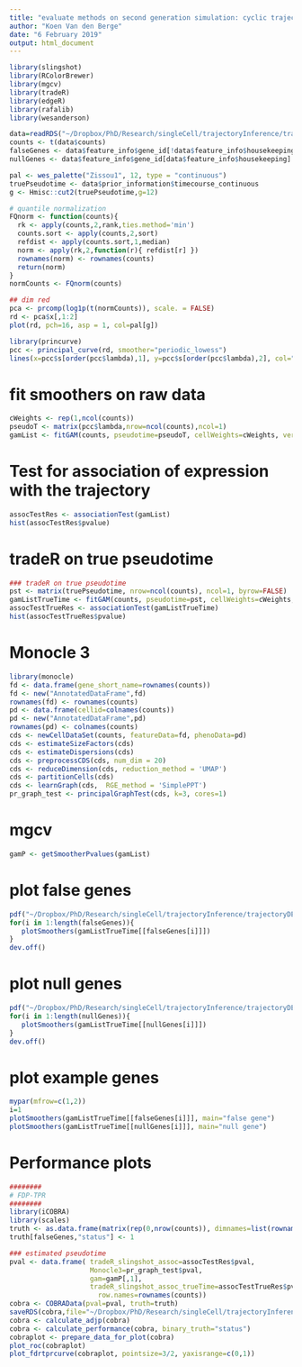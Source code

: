 ```yaml
---
title: "evaluate methods on second generation simulation: cyclic trajectory"
author: "Koen Van den Berge"
date: "6 February 2019"
output: html_document
---
```


```r
library(slingshot)
library(RColorBrewer)
library(mgcv)
library(tradeR)
library(edgeR)
library(rafalib)
library(wesanderson)

data=readRDS("~/Dropbox/PhD/Research/singleCell/trajectoryInference/trajectoryDE/tradeRPaper/simulation/sim2_dyngen_cycle_72/72.rds")
counts <- t(data$counts)
falseGenes <- data$feature_info$gene_id[!data$feature_info$housekeeping]
nullGenes <- data$feature_info$gene_id[data$feature_info$housekeeping]

pal <- wes_palette("Zissou1", 12, type = "continuous")
truePseudotime <- data$prior_information$timecourse_continuous
g <- Hmisc::cut2(truePseudotime,g=12)

# quantile normalization
FQnorm <- function(counts){
  rk <- apply(counts,2,rank,ties.method='min')
  counts.sort <- apply(counts,2,sort)
  refdist <- apply(counts.sort,1,median)
  norm <- apply(rk,2,function(r){ refdist[r] })
  rownames(norm) <- rownames(counts)
  return(norm)
}
normCounts <- FQnorm(counts)

## dim red
pca <- prcomp(log1p(t(normCounts)), scale. = FALSE)
rd <- pca$x[,1:2]
plot(rd, pch=16, asp = 1, col=pal[g])

library(princurve)
pcc <- principal_curve(rd, smoother="periodic_lowess")
lines(x=pcc$s[order(pcc$lambda),1], y=pcc$s[order(pcc$lambda),2], col="red", lwd=2)
```

# fit smoothers on raw data

```r
cWeights <- rep(1,ncol(counts))
pseudoT <- matrix(pcc$lambda,nrow=ncol(counts),ncol=1)
gamList <- fitGAM(counts, pseudotime=pseudoT, cellWeights=cWeights, verbose=TRUE)
```

# Test for association of expression with the trajectory

```r
assocTestRes <- associationTest(gamList)
hist(assocTestRes$pvalue)
```

# tradeR on true pseudotime

```r
### tradeR on true pseudotime
pst <- matrix(truePseudotime, nrow=ncol(counts), ncol=1, byrow=FALSE)
gamListTrueTime <- fitGAM(counts, pseudotime=pst, cellWeights=cWeights, verbose=TRUE)
assocTestTrueRes <- associationTest(gamListTrueTime)
hist(assocTestTrueRes$pvalue)
```

# Monocle 3

```r
library(monocle)
fd <- data.frame(gene_short_name=rownames(counts))
fd <- new("AnnotatedDataFrame",fd)
rownames(fd) <- rownames(counts)
pd <- data.frame(cellid=colnames(counts))
pd <- new("AnnotatedDataFrame",pd)
rownames(pd) <- colnames(counts)
cds <- newCellDataSet(counts, featureData=fd, phenoData=pd)
cds <- estimateSizeFactors(cds)
cds <- estimateDispersions(cds)
cds <- preprocessCDS(cds, num_dim = 20)
cds <- reduceDimension(cds, reduction_method = 'UMAP')
cds <- partitionCells(cds)
cds <- learnGraph(cds,  RGE_method = 'SimplePPT')
pr_graph_test <- principalGraphTest(cds, k=3, cores=1)
```

# mgcv

```r
gamP <- getSmootherPvalues(gamList)
```


# plot false genes

```r
pdf("~/Dropbox/PhD/Research/singleCell/trajectoryInference/trajectoryDE/tradeRPaper/simulation/sim2_dyngen_cycle_72/falseGenesTruePseudotime.pdf")
for(i in 1:length(falseGenes)){
   plotSmoothers(gamListTrueTime[[falseGenes[i]]])
}
dev.off()
```

# plot null genes

```r
pdf("~/Dropbox/PhD/Research/singleCell/trajectoryInference/trajectoryDE/tradeRPaper/simulation/sim2_dyngen_cycle_72/nullGenesTruePseudotime.pdf")
for(i in 1:length(nullGenes)){
   plotSmoothers(gamListTrueTime[[nullGenes[i]]])
}
dev.off()
```

# plot example genes

```r
mypar(mfrow=c(1,2))
i=1
plotSmoothers(gamListTrueTime[[falseGenes[i]]], main="false gene")
plotSmoothers(gamListTrueTime[[nullGenes[i]]], main="null gene")
```

# Performance plots

```r
########
# FDP-TPR
########
library(iCOBRA)
library(scales)
truth <- as.data.frame(matrix(rep(0,nrow(counts)), dimnames=list(rownames(counts),"status")))
truth[falseGenes,"status"] <- 1

### estimated pseudotime
pval <- data.frame( tradeR_slingshot_assoc=assocTestRes$pval,
                    Monocle3=pr_graph_test$pval,
                    gam=gamP[,1],
                    tradeR_slingshot_assoc_trueTime=assocTestTrueRes$pvalue,
                      row.names=rownames(counts))
cobra <- COBRAData(pval=pval, truth=truth)
saveRDS(cobra,file="~/Dropbox/PhD/Research/singleCell/trajectoryInference/trajectoryDE/tradeRPaper/simulation/sim2_dyngen_cycle_72/cobraObject.rds")
cobra <- calculate_adjp(cobra)
cobra <- calculate_performance(cobra, binary_truth="status")
cobraplot <- prepare_data_for_plot(cobra)
plot_roc(cobraplot)
plot_fdrtprcurve(cobraplot, pointsize=3/2, yaxisrange=c(0,1))
```
